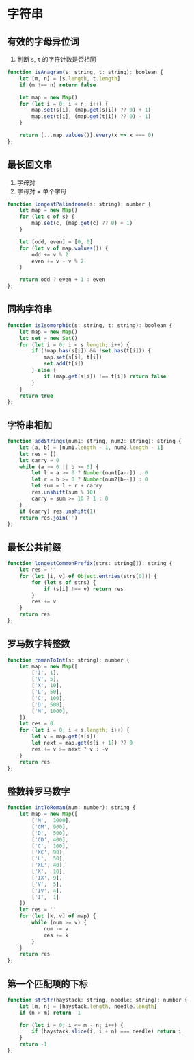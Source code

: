 # 字符串
## 有效的字母异位词
1. 判断 `s`, `t` 的字符计数是否相同
```js
function isAnagram(s: string, t: string): boolean {
    let [m, n] = [s.length, t.length]
    if (m !== n) return false

    let map = new Map()
    for (let i = 0; i < n; i++) {
        map.set(s[i], (map.get(s[i]) ?? 0) + 1)
        map.set(t[i], (map.get(t[i]) ?? 0) - 1)
    }

    return [...map.values()].every(x => x === 0)
};
```
## 最长回文串
1. 字母对
2. 字母对 + 单个字母
```js
function longestPalindrome(s: string): number {
    let map = new Map()
    for (let c of s) {
        map.set(c, (map.get(c) ?? 0) + 1)
    }

    let [odd, even] = [0, 0]
    for (let v of map.values()) {
        odd += v % 2
        even += v - v % 2
    }

    return odd ? even + 1 : even
};
```
## 同构字符串
```js
function isIsomorphic(s: string, t: string): boolean {
    let map = new Map()
    let set = new Set()
    for (let i = 0; i < s.length; i++) {
        if (!map.has(s[i]) && !set.has(t[i])) {
            map.set(s[i], t[i])
            set.add(t[i])
        } else {
            if (map.get(s[i]) !== t[i]) return false
        }
    }
    return true
};
```
## 字符串相加
```js
function addStrings(num1: string, num2: string): string {
    let [a, b] = [num1.length - 1, num2.length - 1]
    let res = []
    let carry = 0
    while (a >= 0 || b >= 0) {
        let l = a >= 0 ? Number(num1[a--]) : 0
        let r = b >= 0 ? Number(num2[b--]) : 0
        let sum = l + r + carry
        res.unshift(sum % 10)
        carry = sum >= 10 ? 1 : 0
    }
    if (carry) res.unshift(1)
    return res.join('')
};
```
## 最长公共前缀
```js
function longestCommonPrefix(strs: string[]): string {
    let res = ''
    for (let [i, v] of Object.entries(strs[0])) {
        for (let s of strs) {
            if (s[i] !== v) return res
        }
        res += v
    }
    return res
};
```
## 罗马数字转整数
```js
function romanToInt(s: string): number {
    let map = new Map([
        ['I', 1],
        ['V', 5],
        ['X', 10],
        ['L', 50],
        ['C', 100],
        ['D', 500],
        ['M', 1000],
    ])
    let res = 0
    for (let i = 0; i < s.length; i++) {
        let v = map.get(s[i])
        let next = map.get(s[i + 1]) ?? 0
        res += v >= next ? v : -v
    }
    return res
};
```
## 整数转罗马数字
```js
function intToRoman(num: number): string {
    let map = new Map([
        ['M',  1000],
        ['CM', 900],
        ['D',  500],
        ['CD', 400],
        ['C',  100],
        ['XC', 90],
        ['L',  50],
        ['XL', 40],
        ['X',  10],
        ['IX', 9],
        ['V',  5],
        ['IV', 4],
        ['I',  1]
    ])
    let res = ''
    for (let [k, v] of map) {
        while (num >= v) {
            num -= v
            res += k
        }
    }
    return res
};
```
## 第一个匹配项的下标
```js
function strStr(haystack: string, needle: string): number {
    let [m, n] = [haystack.length, needle.length]
    if (n > m) return -1

    for (let i = 0; i <= m - n; i++) {
        if (haystack.slice(i, i + n) === needle) return i
    }
    return -1
};
```